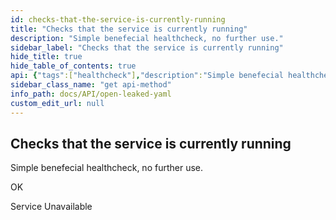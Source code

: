 ```yaml
---
id: checks-that-the-service-is-currently-running
title: "Checks that the service is currently running"
description: "Simple benefecial healthcheck, no further use."
sidebar_label: "Checks that the service is currently running"
hide_title: true
hide_table_of_contents: true
api: {"tags":["healthcheck"],"description":"Simple benefecial healthcheck, no further use.","responses":{"200":{"description":"OK"},"503":{"description":"Service Unavailable"}},"method":"get","path":"/api/healthcheck","servers":[{"url":"https://virtserver.swaggerhub.com/Peetzie/OpenLeaked/1.0.0","description":"SwaggerHub API Auto Mocking"},{"url":"openleaked.compute.dtu.dk","description":"Default server"},{"url":"localhost","description":"Local running server"}],"securitySchemes":{"basicAuth":{"type":"http","scheme":"basic"}},"info":{"title":"Open Leaked YAML","description":"## Introduction\nThis API is documented in **OpenAPI** format. \n\n## OpenAPI Specification\nThis API is documented in **OpenAPI format** and is based on\n[Petstore sample](http://petstore.swagger.io/) provided by [swagger.io](http://swagger.io) team.\nIt was **extended** to illustrate features of [generator-openapi-repo](https://github.com/Rebilly/generator-openapi-repo)\ntool and [ReDoc](https://github.com/Redocly/redoc) documentation. In addition to standard\nOpenAPI syntax we use a few [vendor extensions](https://github.com/Redocly/redoc/blob/master/docs/redoc-vendor-extensions.md).\n\n## Cross-Origin Resource Sharing\nThis API features Cross-Origin Resource Sharing (CORS) implemented in compliance with  [W3C spec](https://www.w3.org/TR/cors/).\nAnd that allows cross-domain communication from the browser.\nAll responses have a wildcard same-origin which makes them completely public and accessible to everyone, including any code on any site.\n\n## Authentication\nThe application makes uses of build in authentication. Some of the client calls will be restricted. A local API key may be optained from the vendor\n","contact":{"name":"Open Leaked","url":"https://github.com/Open-Leaked/Monorepo","email":"openleaked@gmail.com"},"license":{"name":"Apache 2.0","url":"http://www.apache.org/licenses/LICENSE-2.0.html"},"version":"1.0.0","x-logo":{"url":"https://redocly.github.io/redoc/petstore-logo.png","altText":"Petstore logo"}},"postman":{"name":"Checks that the service is currently running","description":{"content":"Simple benefecial healthcheck, no further use.","type":"text/plain"},"url":{"path":["api","healthcheck"],"host":["{{baseUrl}}"],"query":[],"variable":[]},"method":"GET"}}
sidebar_class_name: "get api-method"
info_path: docs/API/open-leaked-yaml
custom_edit_url: null
---
```



## Checks that the service is currently running



Simple benefecial healthcheck, no further use.

<div><ApiTabs><TabItem label={"200"} value={"200"}><div>

OK

</div><div></div></TabItem><TabItem label={"503"} value={"503"}><div>

Service Unavailable

</div><div></div></TabItem></ApiTabs></div>
      